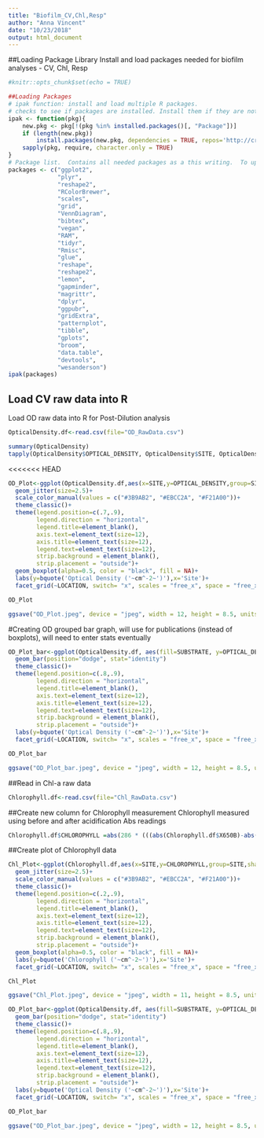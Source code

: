 ```yaml
---
title: "Biofilm_CV,Chl,Resp"
author: "Anna Vincent"
date: "10/23/2018"
output: html_document
---
```


##Loading Package Library
Install and load packages needed for biofilm analyses - CV, Chl, Resp

```r
#knitr::opts_chunk$set(echo = TRUE)

##Loading Packages
# ipak function: install and load multiple R packages.
# checks to see if packages are installed. Install them if they are not, then load them into the R session.
ipak <- function(pkg){
    new.pkg <- pkg[!(pkg %in% installed.packages()[, "Package"])]
    if (length(new.pkg)) 
        install.packages(new.pkg, dependencies = TRUE, repos='http://cran.us.r-project.org')
    sapply(pkg, require, character.only = TRUE)
}
# Package list.  Contains all needed packages as a this writing.  To update, simply add new package name to the list!
packages <- c("ggplot2", 
              "plyr", 
              "reshape2", 
              "RColorBrewer", 
              "scales", 
              "grid",
              "VennDiagram",
              "bibtex",
              "vegan",
              "RAM",
              "tidyr",
              "Rmisc",
              "glue",
              "reshape",
              "reshape2",
              "lemon",
              "gapminder",
              "magrittr",
              "dplyr",
              "ggpubr",
              "gridExtra",
              "patternplot",
              "tibble",
              "gplots",
              "broom",
              "data.table",
              "devtools",
              "wesanderson")
ipak(packages)

```

## Load CV raw data into R
Load OD raw data into R for Post-Dilution analysis

```r
OpticalDensity.df<-read.csv(file="OD_RawData.csv")

```

```r
summary(OpticalDensity)
tapply(OpticalDensity$OPTICAL_DENSITY, OpticalDensity$SITE, OpticalDensity$SUBSTRATE, mean)

```


<<<<<<< HEAD
```r
OD_Plot<-ggplot(OpticalDensity.df,aes(x=SITE,y=OPTICAL_DENSITY,group=SITE,shape=SUBSTRATE,color=SUBSTRATE))+
  geom_jitter(size=2.5)+
  scale_color_manual(values = c("#3B9AB2", "#EBCC2A", "#F21A00"))+
  theme_classic()+
  theme(legend.position=c(.7,.9),
        legend.direction = "horizontal",
        legend.title=element_blank(),
        axis.text=element_text(size=12),
        axis.title=element_text(size=12),
        legend.text=element_text(size=12),
        strip.background = element_blank(),
        strip.placement = "outside")+
  geom_boxplot(alpha=0.5, color = "black", fill = NA)+
  labs(y=bquote('Optical Density ('~cm^-2~')'),x='Site')+
  facet_grid(~LOCATION, switch= "x", scales = "free_x", space = "free_x")

OD_Plot

ggsave("OD_Plot.jpeg", device = "jpeg", width = 12, height = 8.5, units = "in")

```

#Creating OD grouped bar graph, will use for publications (instead of boxplots), will need to enter stats eventually

```r
OD_Plot_bar<-ggplot(OpticalDensity.df, aes(fill=SUBSTRATE, y=OPTICAL_DENSITY, x=SITE))+
  geom_bar(position="dodge", stat="identity")
  theme_classic()+
  theme(legend.position=c(.8,.9),
        legend.direction = "horizontal",
        legend.title=element_blank(),
        axis.text=element_text(size=12),
        axis.title=element_text(size=12),
        legend.text=element_text(size=12),
        strip.background = element_blank(),
        strip.placement = "outside")+
  labs(y=bquote('Optical Density ('~cm^-2~')'),x='Site')+
  facet_grid(~LOCATION, switch= "x", scales = "free_x", space = "free_x")

OD_Plot_bar

ggsave("OD_Plot_bar.jpeg", device = "jpeg", width = 12, height = 8.5, units = "in")

```

##Read in Chl-a raw data

```r
Chlorophyll.df<-read.csv(file="Chl_RawData.csv")
```

##Create new column for Chlorophyll measurement
Chlorophyll measured using before and after acidification Abs readings

```r
Chlorophyll.df$CHLOROPHYLL =abs(286 * (((abs(Chlorophyll.df$X650B)-abs(Chlorophyll.df$X750B))-(abs(Chlorophyll.df$X650A)-abs(Chlorophyll.df$X750A))*5)/Chlorophyll.df$SUBSTRATE_AREA))
```

##Create plot of Chlorophyll data

```r
Chl_Plot<-ggplot(Chlorophyll.df,aes(x=SITE,y=CHLOROPHYLL,group=SITE,shape=SUBSTRATE,color=SUBSTRATE))+
  geom_jitter(size=2.5)+
  scale_color_manual(values = c("#3B9AB2", "#EBCC2A", "#F21A00"))+
  theme_classic()+
  theme(legend.position=c(.2,.9),
        legend.direction = "horizontal",
        legend.title=element_blank(),
        axis.text=element_text(size=12),
        axis.title=element_text(size=12),
        legend.text=element_text(size=12),
        strip.background = element_blank(),
        strip.placement = "outside")+
  geom_boxplot(alpha=0.5, color = "black", fill = NA)+
  labs(y=bquote('Chlorophyll ('~cm^-2~')'),x='Site')+
  facet_grid(~LOCATION, switch= "x", scales = "free_x", space = "free_x")

Chl_Plot

ggsave("Chl_Plot.jpeg", device = "jpeg", width = 11, height = 8.5, units = "in")

```

```r

OD_Plot_bar<-ggplot(OpticalDensity.df, aes(fill=SUBSTRATE, y=OPTICAL_DENSITY, x=SITE))+
  geom_bar(position="dodge", stat="identity")
  theme_classic()+
  theme(legend.position=c(.8,.9),
        legend.direction = "horizontal",
        legend.title=element_blank(),
        axis.text=element_text(size=12),
        axis.title=element_text(size=12),
        legend.text=element_text(size=12),
        strip.background = element_blank(),
        strip.placement = "outside")+
  labs(y=bquote('Optical Density ('~cm^-2~')'),x='Site')+
  facet_grid(~LOCATION, switch= "x", scales = "free_x", space = "free_x")

OD_Plot_bar

ggsave("OD_Plot_bar.jpeg", device = "jpeg", width = 12, height = 8.5, units = "in")
```



